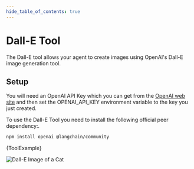 ```yaml
---
hide_table_of_contents: true
---
```



# Dall-E Tool

The Dall-E tool allows your agent to create images using OpenAI's Dall-E image generation tool.

## Setup

You will need an OpenAI API Key which you can get from the [OpenAI web site](https://openai.com)
and then set the OPENAI_API_KEY environment variable to the key you just created.

To use the Dall-E Tool you need to install the following official peer dependency:.


<IntegrationInstallTooltip></IntegrationInstallTooltip>

```bash npm2yarn
npm install openai @langchain/community
```

<CodeBlock language="typescript">{ToolExample}</CodeBlock>

![Dall-E Image of a Cat](/img/dalle-cat.png)